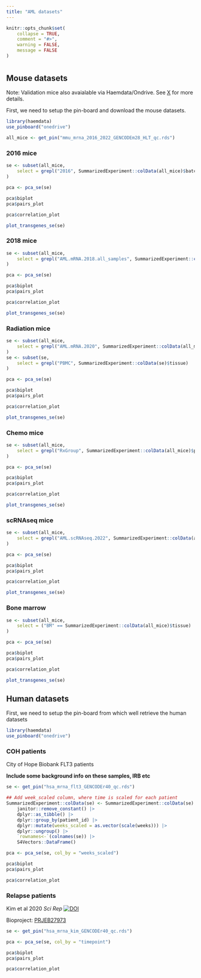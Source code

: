 ```yaml
---
title: "AML datasets"
---
```


```r
knitr::opts_chunk$set(
    collapse = TRUE,
    comment = "#>",
    warning = FALSE,
    message = FALSE
)
```

# {.tabset .tabset-fade}

## Mouse datasets {.tabset .tabset-fade}
Note: Validation mice also avaialable via Haemdata/Ondrive. See [X]() for more details.

First, we need to setup the pin-board and download the mouse datasets. 

```r
library(haemdata)
use_pinboard("onedrive")

all_mice <- get_pin("mmu_mrna_2016_2022_GENCODEm28_HLT_qc.rds")
```

### 2016 mice
```r
se <- subset(all_mice,
    select = grepl("2016", SummarizedExperiment::colData(all_mice)$batch)
)

pca <- pca_se(se)
```

```r
pca$biplot
pca$pairs_plot
```
```r
pca$correlation_plot
```

```r
plot_transgenes_se(se)
```

### 2018 mice
```r
se <- subset(all_mice,
    select = grepl("AML.mRNA.2018.all_samples", SummarizedExperiment::colData(all_mice)$project)
)

pca <- pca_se(se)
```

```r
pca$biplot
pca$pairs_plot
```
```r
pca$correlation_plot
```

```r
plot_transgenes_se(se)
```

### Radiation mice
```r
se <- subset(all_mice,
    select = grepl("AML.mRNA.2020", SummarizedExperiment::colData(all_mice)$project)
)
se <- subset(se,
    select = grepl("PBMC", SummarizedExperiment::colData(se)$tissue)
)

pca <- pca_se(se)
```

```r
pca$biplot
pca$pairs_plot
```

```r
pca$correlation_plot
```

```r
plot_transgenes_se(se)
```

### Chemo mice
```r
se <- subset(all_mice,
    select = grepl("RxGroup", SummarizedExperiment::colData(all_mice)$project)
)

pca <- pca_se(se)
```

```r
pca$biplot
pca$pairs_plot
```

```r
pca$correlation_plot
```

```r
plot_transgenes_se(se)
```

### scRNAseq mice
```r
se <- subset(all_mice,
    select = grepl("AML.scRNAseq.2022", SummarizedExperiment::colData(all_mice)$project)
)

pca <- pca_se(se)
```

```r
pca$biplot
pca$pairs_plot
```

```r
pca$correlation_plot
```

```r
plot_transgenes_se(se)
```

### Bone marrow
```r
se <- subset(all_mice,
    select = ("BM" == SummarizedExperiment::colData(all_mice)$tissue)
)

pca <- pca_se(se)
```

```r
pca$biplot
pca$pairs_plot
```

```r
pca$correlation_plot
```

```r
plot_transgenes_se(se)
```

## Human datasets {.tabset .tabset-fade}

First, we need to setup the pin-board from which well retrieve the human datasets

```r
library(haemdata)
use_pinboard("onedrive")
```

### COH patients 

City of Hope Biobank FLT3 patients

**Include some background info on these samples, IRB etc**

```r
se <- get_pin("hsa_mrna_flt3_GENCODEr40_qc.rds")

## Add week_scaled column, where time is scaled for each patient
SummarizedExperiment::colData(se) <- SummarizedExperiment::colData(se) |>
    janitor::remove_constant() |>
    dplyr::as_tibble() |>
    dplyr::group_by(patient_id) |>
    dplyr::mutate(weeks_scaled = as.vector(scale(weeks))) |>
    dplyr::ungroup() |>
    `rownames<-`(colnames(se)) |>
    S4Vectors::DataFrame()

pca <- pca_se(se, col_by = "weeks_scaled")
```

```r
pca$biplot
pca$pairs_plot
```
```r
pca$correlation_plot
```

### Relapse patients
Kim et al 2020 *Sci Rep* [![DOI](https://zenodo.org/badge/DOI/10.1038/s41598-020-76933-2.svg)](https://doi.org/10.1038/s41598-020-76933-2)

Bioproject: [PRJEB27973](https://www.ncbi.nlm.nih.gov/bioproject/?term=PRJEB27973)

```r
se <- get_pin("hsa_mrna_kim_GENCODEr40_qc.rds")

pca <- pca_se(se, col_by = "timepoint")
```

```r
pca$biplot
pca$pairs_plot
```
```r
pca$correlation_plot
```
